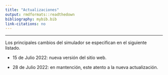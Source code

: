 ```yaml
---
title: "Actualizaciones"
output: rmdformats::readthedown
bibliography: mybib.bib
link-citations: no
---
```


<style>H1{color:DarkBlue;}</style>
<style>H2{color:DarkBlue;}</style>


--------

Los principales cambios del simulador se especifican
en el siguiente listado.

+ 15 de Julio 2022: nueva versión del sitio web.

+ 28 de Julio 2022: en mantención, este
atento a la nueva actualización.


<!-- ### Footer
* **[Miscellaneous](./misce.md)** 
salas20 /myPubs/2020hgrate_ecoModelling.pdf (https://doi.org/10.1016/j.ecolmodel.2020.109198)
ponce 17 `doi:10.3390/f8090329`
sensors cifuentes 2018 `doi:10.3390/s18103357`.
salas10 http://rchn.biologiachile.cl/pdfs/2010/3/Soto_et_al_2010.pdf
salas06 /myPubs/2006xylofagos_RebolledoSalas_Bosque.pdf
salas05 pinaster /myPubs/2005volPinaster_Quebracho.pdf (https://fcf.unse.edu.ar/archivos/quebracho/q12-01-Pinus-pinaster.pdf)
salas05 /myPubs/2005relascope_Bosque.pdf (http://dx.doi.org/10.4067/S0717-92002005000200010) 
salas02 /myPubs/2002ajuvolrolali_Bosque.pdf (http://dx.doi.org/10.4067/S0717-92002002000200009)
Last updated: August 2020 -->
